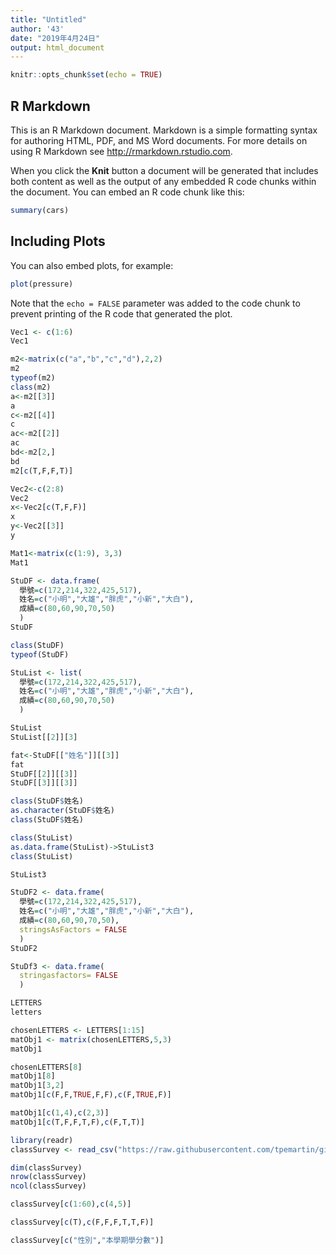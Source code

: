 ```yaml
---
title: "Untitled"
author: '43'
date: "2019年4月24日"
output: html_document
---
```


```r
knitr::opts_chunk$set(echo = TRUE)
```

## R Markdown

This is an R Markdown document. Markdown is a simple formatting syntax for authoring HTML, PDF, and MS Word documents. For more details on using R Markdown see <http://rmarkdown.rstudio.com>.

When you click the **Knit** button a document will be generated that includes both content as well as the output of any embedded R code chunks within the document. You can embed an R code chunk like this:

```r
summary(cars)
```

## Including Plots

You can also embed plots, for example:

```r
plot(pressure)
```

Note that the `echo = FALSE` parameter was added to the code chunk to prevent printing of the R code that generated the plot.
```r
Vec1 <- c(1:6)
Vec1
```

```r
m2<-matrix(c("a","b","c","d"),2,2)
m2
typeof(m2)
class(m2)
a<-m2[[3]]
a
c<-m2[[4]]
c
ac<-m2[[2]]
ac
bd<-m2[2,]
bd
m2[c(T,F,F,T)]
```
```r
Vec2<-c(2:8)
Vec2
x<-Vec2[c(T,F,F)]
x
y<-Vec2[[3]]
y
```

```r
Mat1<-matrix(c(1:9), 3,3)
Mat1
```

```r
StuDF <- data.frame(
  學號=c(172,214,322,425,517),
  姓名=c("小明","大雄","胖虎","小新","大白"),
  成績=c(80,60,90,70,50)
  )
StuDF 
```

```r
class(StuDF)
typeof(StuDF)
```

```r
StuList <- list(
  學號=c(172,214,322,425,517),
  姓名=c("小明","大雄","胖虎","小新","大白"),
  成績=c(80,60,90,70,50)
  )
```

```r
StuList 
StuList[[2]][3]
```

```r
fat<-StuDF[["姓名"]][[3]]
fat
StuDF[[2]][[3]]
StuDF[[3]][[3]]
```

```r
class(StuDF$姓名)
as.character(StuDF$姓名)
class(StuDF$姓名)
```

```r
class(StuList)
as.data.frame(StuList)->StuList3
class(StuList)
```

```r
StuList3
```

```r
StuDF2 <- data.frame(
  學號=c(172,214,322,425,517),
  姓名=c("小明","大雄","胖虎","小新","大白"),
  成績=c(80,60,90,70,50),
  stringsAsFactors = FALSE
  )
StuDF2 
```

```r
StuDf3 <- data.frame(
  stringasfactors= FALSE
  )
```

```r
LETTERS
letters
```

```r
chosenLETTERS <- LETTERS[1:15]
matObj1 <- matrix(chosenLETTERS,5,3)
matObj1
```

```r
chosenLETTERS[8]
matObj1[8]
matObj1[3,2]
matObj1[c(F,F,TRUE,F,F),c(F,TRUE,F)]
```

```r
matObj1[c(1,4),c(2,3)]
matObj1[c(T,F,F,T,F),c(F,T,T)]
```
```r
library(readr)
classSurvey <- read_csv("https://raw.githubusercontent.com/tpemartin/github-data/master/classSurvey.csv")
```

```r
dim(classSurvey)
nrow(classSurvey)
ncol(classSurvey)
```

```r
classSurvey[c(1:60),c(4,5)]
```

```r
classSurvey[c(T),c(F,F,F,T,T,F)]
```

```r
classSurvey[c("性別","本學期學分數")]
```

